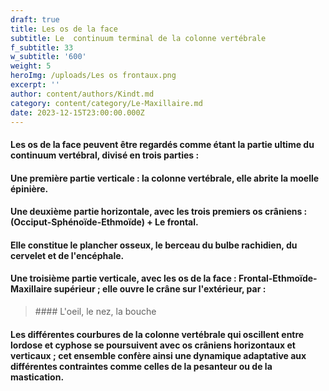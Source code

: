 ```yaml
---
draft: true
title: Les os de la face
subtitle: Le  continuum terminal de la colonne vertébrale
f_subtitle: 33
w_subtitle: '600'
weight: 5
heroImg: /uploads/Les os frontaux.png
excerpt: ''
author: content/authors/Kindt.md
category: content/category/Le-Maxillaire.md
date: 2023-12-15T23:00:00.000Z
---
```


#### Les os de la face peuvent être regardés comme étant la partie ultime du continuum vertébral,  divisé en trois parties :

<Space height={4} />

#### Une première partie **verticale** : la colonne vertébrale, elle abrite la moelle épinière.

<Space height={5} />

#### Une deuxième partie **horizontale**, avec les trois premiers os crâniens : (Occiput-Sphénoïde-Ethmoïde) + Le frontal.

#### Elle constitue le plancher osseux, le berceau du bulbe rachidien, du cervelet et de l'encéphale.

<Space height={15} />

#### Une troisième partie **verticale**, avec les os de la face : Frontal-Ethmoïde-Maxillaire supérieur ; elle ouvre le crâne sur l'extérieur, par  :

<Space height={15} />

<BlockQuote position="center">
  #### L'oeil, le nez, la bouche
</BlockQuote>

<Space height={30} />

#### Les différentes courbures de la colonne vertébrale qui oscillent entre lordose et cyphose se poursuivent avec os crâniens horizontaux et verticaux ; cet ensemble confère ainsi une dynamique adaptative aux différentes contraintes comme celles de la pesanteur ou de la mastication.
